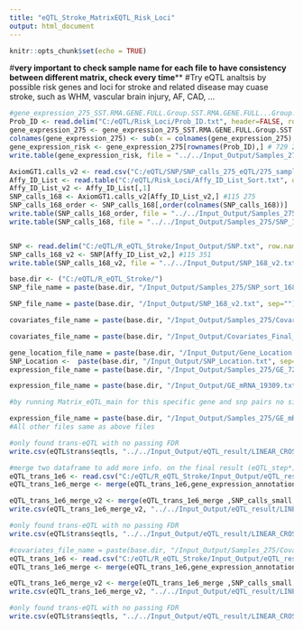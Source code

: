 ```yaml
---
title: "eQTL_Stroke_MatrixEQTL_Risk_Loci"
output: html_document
---
```


```r
knitr::opts_chunk$set(echo = TRUE)
```
#**very important to check sample name for each file to have consistency between different matrix, check every time****
#Try eQTL analtsis by possible risk genes and loci for stroke and related disease may cuase stroke, such as WHM,  vascular brain injury, AF, CAD, ...

```r
#gene_expression_275_SST.RMA.GENE.FULL.Group.SST.RMA.GENE.FULL...Group.1 <- read.delim("C:/eQTL/GENE/Picked_Files_HTA2_275/gene_expression_275_SST-RMA-GENE-FULL-Group.SST-RMA-GENE-FULL - Group 1.TXT", row.names=1)
Prob_ID <- read.delim("C:/eQTL/Risk_Loci/Prob_ID.txt", header=FALSE, row.names=1) #including risk coding and noncoding genes 729
gene_expression_275 <- gene_expression_275_SST.RMA.GENE.FULL.Group.SST.RMA.GENE.FULL...Group.1[,c(1:275)]
colnames(gene_expression_275) <- sub(x = colnames(gene_expression_275), pattern = "_HTA*.*", replacement ="") 
gene_expression_risk <- gene_expression_275[rownames(Prob_ID),] # 729 275
write.table(gene_expression_risk, file = "../../Input_Output/Samples_275/GE_729.txt",col.names =T, sep = "\t") #should change four samples name to consistant with covarite files.
```

```r

AxiomGT1.calls_v2 <- read.csv("C:/eQTL/SNP/SNP_calls_275_eQTL/275_sample/AxiomGT1.calls_v2.csv", row.names=1) #628679    275
Affy_ID_List <- read.table("C:/eQTL/Risk_Loci/Affy_ID_List_Sort.txt", quote="\"", comment.char="") #115 IDs
Affy_ID_List_v2 <- Affy_ID_List[,1]
SNP_calls_168 <- AxiomGT1.calls_v2[Affy_ID_List_v2,] #115 275
SNP_calls_168_order <- SNP_calls_168[,order(colnames(SNP_calls_168))]
write.table(SNP_calls_168_order, file = "../../Input_Output/Samples_275/SNP_sort_168.txt", col.names = T, sep = "\t") 
write.table(SNP_calls_168, file = "../../Input_Output/Samples_275/SNP_168.txt", col.names = T, sep = "\t") #should change four samples name to consistant with covarite files.


SNP <- read.delim("C:/eQTL/R_eQTL_Stroke/Input_Output/SNP.txt", row.names = 1)
SNP_calls_168_v2 <- SNP[Affy_ID_List_v2,] #115 351
write.table(SNP_calls_168_v2, file = "../../Input_Output/SNP_168_v2.txt", col.names = T, sep = "\t") #for 351 sample size
```

```r
base.dir <- ("C:/eQTL/R_eQTL_Stroke/")
SNP_file_name = paste(base.dir, "/Input_Output/Samples_275/SNP_sort_168.txt", sep="") #all snps id (628679)

SNP_file_name = paste(base.dir, "/Input_Output/SNP_168_v2.txt", sep="") #all snps id for 351 sample size(628679)

covariates_file_name = paste(base.dir, "/Input_Output/Samples_275/Covariate_Final_NO_Risk_Factors.txt", sep="")

covariates_file_name = paste(base.dir, "/Input_Output/Covariates_Final_No_PC.txt", sep="") #try this for 351 sample size

gene_location_file_name = paste(base.dir, "/Input_Output/Gene_Location.txt", sep="")
SNP_Location <-  paste(base.dir, "/Input_Output/SNP_Location.txt", sep="") #include all SNPs location
expression_file_name = paste(base.dir, "/Input_Output/Samples_275/GE_729.txt", sep="") 

expression_file_name = paste(base.dir, "/Input_Output/GE_mRNA_19309.txt", sep="") #try for 351 sample size 
```

```r
#by running Matrix_eQTL_main for this specific gene and snp pairs no sig. eQTL found, so I will try for all mRNA conding genes with this specific snps
```

```r
expression_file_name = paste(base.dir, "/Input_Output/Samples_275/GE_mRNA_19309.txt", sep="") 
#All other files same as above files
```

```r
#only found trans-eQTL with no passing FDR
write.csv(eQTL$trans$eqtls, "../../Input_Output/eQTL_result/LINEAR_CROSS/mRNA/Samples_275/covariate_subdiagnosis_sex_race_age_diagnosis_pc/eQTL_trans_risk_loci_1e6.csv")
```

```r
#merge two dataframe to add more info. on the final result (eQTL_step*)
eQTL_trans_1e6 <- read.csv("C:/eQTL/R_eQTL_Stroke/Input_Output/eQTL_result/LINEAR_CROSS/mRNA/Samples_275/covariate_subdiagnosis_sex_race_age_diagnosis_pc/eQTL_trans_risk_loci_1e6.csv")
eQTL_trans_1e6_merge <- merge(eQTL_trans_1e6,gene_expression_annotation_small,by ="gene", all.x = TRUE, sort =TRUE) #14

eQTL_trans_1e6_merge_v2 <- merge(eQTL_trans_1e6_merge ,SNP_calls_small, by = "snps", all.x = TRUE, sort = TRUE)#14
write.csv(eQTL_trans_1e6_merge_v2, "../../Input_Output/eQTL_result/LINEAR_CROSS/mRNA/Samples_275/covariate_subdiagnosis_sex_race_age_diagnosis_pc/eQTL_trans_risk_loci_1e6_merge.csv") 
```



```r
#only found trans-eQTL with no passing FDR
write.csv(eQTL$trans$eqtls, "../../Input_Output/eQTL_result/LINEAR_CROSS/mRNA/Samples_275/covariate_subdiagnosis_sex_race_age_hypertension_diabates_cholestrolemia_diagnosis/eQTL_trans_risk_loci_1e6.csv")
```

```r
#covariates_file_name = paste(base.dir, "/Input_Output/Samples_275/Covariate_Final_NO_PC.txt", sep="")
eQTL_trans_1e6 <- read.csv("C:/eQTL/R_eQTL_Stroke/Input_Output/eQTL_result/LINEAR_CROSS/mRNA/Samples_275/covariate_subdiagnosis_sex_race_age_hypertension_diabates_cholestrolemia_diagnosis/eQTL_trans_risk_loci_1e6.csv")
eQTL_trans_1e6_merge <- merge(eQTL_trans_1e6,gene_expression_annotation_small,by ="gene", all.x = TRUE, sort =TRUE) #21

eQTL_trans_1e6_merge_v2 <- merge(eQTL_trans_1e6_merge ,SNP_calls_small, by = "snps", all.x = TRUE, sort = TRUE)#21
write.csv(eQTL_trans_1e6_merge_v2, "../../Input_Output/eQTL_result/LINEAR_CROSS/mRNA/Samples_275/covariate_subdiagnosis_sex_race_age_hypertension_diabates_cholestrolemia_diagnosis/eQTL_trans_risk_loci_1e6_merge.csv") 
```


```r
#only found trans-eQTL with no passing FDR
write.csv(eQTL$trans$eqtls, "../../Input_Output/eQTL_result/LINEAR_CROSS/mRNA/covariate_diagnosissubtype_sex_race_age_hypertension_diabates_cholestrolemia_diagnosis/eQTL_trans_risk_loci_1e6.csv")
```